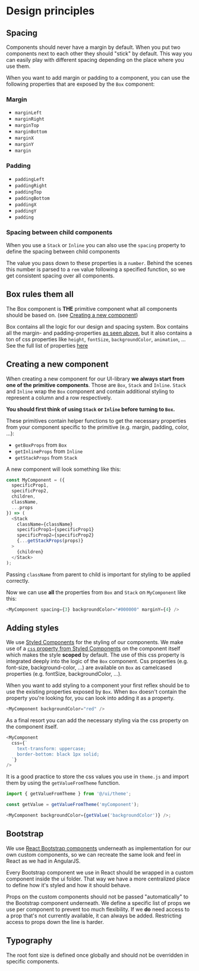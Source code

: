 
<Meta title="Introduction/Design Principles" />

# Design principles

## Spacing

Components should never have a margin by default. When you put two components next to each other they should "stick" by default. This way you can easily play with different spacing depending on the place where you use them.

When you want to add margin or padding to a component, you can use the following properties that are exposed by the `Box` component:

### Margin

- `marginLeft`
- `marginRight`
- `marginTop`
- `marginBottom`
- `marginX`
- `marginY`
- `margin`

### Padding

- `paddingLeft`
- `paddingRight`
- `paddingTop`
- `paddingBottom`
- `paddingX`
- `paddingY`
- `padding`

### Spacing between child components

When you use a `Stack` or `Inline` you can also use the `spacing` property to define the spacing between child components

The value you pass down to these properties is a `number`. Behind the scenes this number is parsed to a `rem` value following a specified function, so we get consistent spacing over all components.

## Box rules them all

The Box component is **THE** primitive component what all components should be based on. (see [Creating a new component](#creating-a-new-component))

Box contains all the logic for our design and spacing system. Box contains all the margin- and padding-properties [as seen above](#spacing), but it also contains a ton of css properties like `height`, `fontSize`, `backgroundColor`, `animation`, ...
See the full list of properties [here](/story/primitives-box--default-story)

## Creating a new component

When creating a new component for our UI-library **we always start from one of the primitive components**. Those are `Box`, `Stack` and `Inline`.
`Stack` and `Inline` wrap the `Box` component and contain additional styling to represent a column and a row respectively.

**You should first think of using `Stack` or `Inline` before turning to `Box`.**

These primitives contain helper functions to get the necessary properties from your component specific to the primitive (e.g. margin, padding, color, ...):

- `getBoxProps` from `Box`
- `getInlineProps` from `Inline`
- `getStackProps` from `Stack`

A new component will look something like this:

```javascript
const MyComponent = ({
  specificProp1,
  specificProp2,
  children,
  className,
  ...props
}) => (
  <Stack
    className={className}
    specificProp1={specificProp1}
    specificProp2={specificProp2}
    {...getStackProps(props)}
  >
    {children}
  </Stack>
);
```

Passing `className` from parent to child is important for styling to be applied correctly.

Now we can use **all** the properties from `Box` and `Stack` on `MyComponent` like this:

```javascript
<MyComponent spacing={3} backgroundColor="#000000" marginY={4} />
```

## Adding styles

We use [Styled Components](https://styled-components.com/) for the styling of our components.
We make use of a [`css` property from Styled Components](https://styled-components.com/docs/api#css-prop) on the component itself which makes the style **scoped** by default.
The use of this css property is integrated deeply into the logic of the `Box` component.
Css properties (e.g. font-size, background-color, ...) are available on `Box` as camelcased properties (e.g. fontSize, backgroundColor, ...).

When you want to add styling to a component your first reflex should be to use the existing properties exposed by `Box`.
When `Box` doesn't contain the property you're looking for, you can look into adding it as a property.

```javascript
<MyComponent backgroundColor="red" />
```

As a final resort you can add the necessary styling via the css property on the component itself.

```javascript
<MyComponent
  css={`
    text-transform: uppercase;
    border-bottom: black 1px solid;
  `}
/>
```

It is a good practice to store the css values you use in `theme.js` and import them by using the `getValueFromTheme` function.

```javascript
import { getValueFromTheme } from '@/ui/theme';

const getValue = getValueFromTheme('myComponent');

<MyComponent backgroundColor={getValue('backgroundColor')} />;
```

## Bootstrap

We use [React Bootstrap components](https://react-bootstrap.github.io/) underneath as implementation for our own custom components, so we can recreate the same look
and feel in React as we had in AngularJS.

Every Bootstrap component we use in React should be wrapped in a custom component inside the ui folder.
That way we have a more centralized place to define how it's styled and how it should behave.

Props on the custom components should not be passed "automatically" to the Bootstrap component underneath.
We define a specific list of props we use per component to prevent too much flexibility.
If we **do** need access to a prop that's not currently available, it can always be added.
Restricting access to props down the line is harder.

## Typography

The root font size is defined once globally and should not be overridden in specific components.
